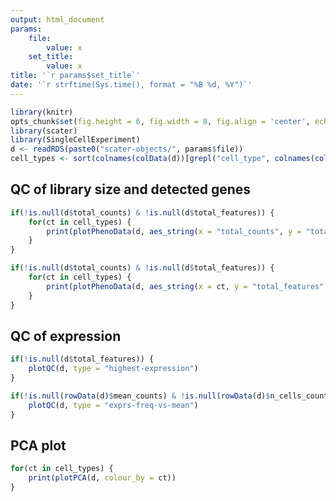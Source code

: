 ```yaml
---
output: html_document
params:
    file:
        value: x
    set_title:
        value: x
title: '`r params$set_title`'
date: '`r strftime(Sys.time(), format = "%B %d, %Y")`'
---
```


```r
library(knitr)
opts_chunk$set(fig.height = 6, fig.width = 8, fig.align = 'center', echo = FALSE)
library(scater)
library(SingleCellExperiment)
d <- readRDS(paste0("scater-objects/", params$file))
cell_types <- sort(colnames(colData(d))[grepl("cell_type", colnames(colData(d)))])
```

## QC of library size and detected genes

```r
if(!is.null(d$total_counts) & !is.null(d$total_features)) {
    for(ct in cell_types) {
        print(plotPhenoData(d, aes_string(x = "total_counts", y = "total_features", colour = ct)))
    }
}
```

```r
if(!is.null(d$total_counts) & !is.null(d$total_features)) {
    for(ct in cell_types) {
        print(plotPhenoData(d, aes_string(x = ct, y = "total_features", colour = "log10_total_counts")) + theme(axis.text.x = element_text(angle = 90, hjust = 1)))
    }
}
```

## QC of expression

```r
if(!is.null(d$total_features)) {
    plotQC(d, type = "highest-expression")
}
```

```r
if(!is.null(rowData(d)$mean_counts) & !is.null(rowData(d)$n_cells_counts)) {
    plotQC(d, type = "exprs-freq-vs-mean")
}
```

## PCA plot
```r
for(ct in cell_types) {
    print(plotPCA(d, colour_by = ct))
}
```
